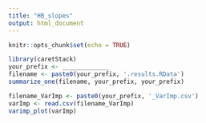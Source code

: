 ```yaml
---
title: "HB_slopes"
output: html_document
---
```


```r
knitr::opts_chunk$set(echo = TRUE)
```

```r
library(caretStack)
your_prefix <- _____________
filename <- paste0(your_prefix, '.results.RData')
summarize_one(filename, your_prefix, your_prefix)
```

```r
filename_VarImp <- paste0(your_prefix, '_VarImp.csv')
varImp <- read.csv(filename_VarImp)
varimp_plot(varImp)
```
